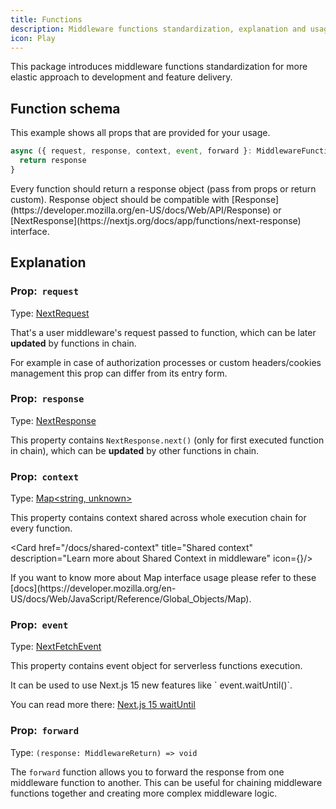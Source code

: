 ```yaml
---
title: Functions
description: Middleware functions standardization, explanation and usage
icon: Play
---
```



This package introduces middleware functions standardization for more elastic approach to development and feature delivery.

## Function schema

This example shows all props that are provided for your usage.

```ts title="_middleware.ts"
async ({ request, response, context, event, forward }: MiddlewareFunctionProps) => {
  return response
}
```

<Callout>
  Every function should return a response object (pass from props or return custom).
</Callout>

<Callout type="warn">
  Response object should be compatible with [Response](https://developer.mozilla.org/en-US/docs/Web/API/Response) or [NextResponse](https://nextjs.org/docs/app/functions/next-response) interface.
</Callout>

## Explanation

### Prop:&nbsp;&nbsp;`request`

Type: [NextRequest](https://nextjs.org/docs/app/functions/next-request)

That's a user middleware's request passed to function, which can be later **updated** by functions in chain.

For example in case of authorization processes or custom headers/cookies management this prop can differ from its entry form.

### Prop:&nbsp;&nbsp;`response`

Type: [NextResponse](https://nextjs.org/docs/app/functions/next-response)

This property contains `NextResponse.next()` (only for first executed function in chain), which can be **updated** by other functions in chain.

### Prop:&nbsp;&nbsp;`context`

Type: [Map\<string, unknown\>](https://developer.mozilla.org/en-US/docs/Web/JavaScript/Reference/Global_Objects/Map)

This property contains context shared across whole execution chain for every function.

<Card href="/docs/shared-context" title="Shared context" description="Learn more about Shared Context in middleware" icon={<WaypointsIcon/>}/>

<Callout>
  If you want to know more about Map interface usage please refer to these [docs](https://developer.mozilla.org/en-US/docs/Web/JavaScript/Reference/Global_Objects/Map).
</Callout>

### Prop:&nbsp;&nbsp;`event`

Type: [NextFetchEvent](https://rc.nextjs.org/docs/app/building-your-application/routing/middleware#waituntil-and-nextfetchevent)

This property contains event object for serverless functions execution.

<Callout>
  It can be used to use Next.js 15 new features like ` event.waitUntil()`.

  You can read more there: [Next.js 15 waitUntil](https://rc.nextjs.org/docs/app/building-your-application/routing/middleware#waituntil-and-nextfetchevent)
</Callout>

### Prop:&nbsp;&nbsp;`forward`

Type: `(response: MiddlewareReturn) => void`

The `forward` function allows you to forward the response from one middleware function to another. This can be useful for chaining middleware functions together and creating more complex middleware logic.
